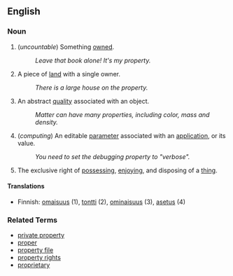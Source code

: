 ==English==

===Noun===
# (''uncountable'') Something [[own]]ed.
#: ''Leave that book alone!  It's my property.''
# A piece of [[land]] with a single owner.
#: ''There is a large house on the property.''
# An abstract [[quality]] associated with an object.
#: ''Matter can have many properties, including color, mass and density.''
# (''computing'') An editable [[parameter]] associated with an [[application]], or its value.
#: ''You need to set the debugging property to "verbose".''
# The exclusive right of [[possess]]ing, [[enjoy]]ing, and disposing of a [[thing]].

====Translations====
*Finnish: [[omaisuus]] (1), [[tontti]] (2), [[ominaisuus]] (3), [[asetus]] (4)

===Related Terms===
*[[private property]]
*[[proper]]
*[[property file]]
*[[property rights]]
*[[proprietary]]